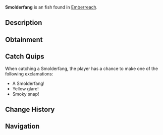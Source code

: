 {{FishInfobox
|image          = Smolderfang.png
|rarity         = Unusual
|sea            = Second Sea
|location       = [[Emberreach]]
|sublocation    = 
|sources        = Fishing Rod
|radar_location = 
|prog_speed     = -7
|xp             = 85
|weather        = Rain
|time           = Night
|season         = Winter
|bait           = Seaweed
|base_weight    = 225
|base_value     = 179
|weight_range   = 126
|base_chance    = 58
|base_resil     = 51
}}
'''Smolderfang''' is an {{Rarity|Unusual}} fish found in [[Emberreach]].

== Description ==
{{Description|A dark fish, its fins and gaze simmering with quiet intensity.|Bestiary Entry}}

== Obtainment ==
{{Description|It glows in the cold, wet shadows of dusk.|Bestiary Hint}}
{{Fish Availability|
Emberreach/Surrounding Ocean
|top_rods      = 
Fungal Rod\268387.45\268387.45;
Antler Rod\258674.92\258674.92;
Adventurer's Rod\201015.57\201015.57;
Long Rod\198423.81\196548.54;
Trident Rod\168395.97\150615.76;
Astralhook Rod\156818.48\178363.27;
Free Spirit Rod\143186.47\106691.25;
Verdant Shear Rod\135975.7\121618.6;
No-Life Rod\132013.69\124303.06;
Blazebringer Rod\129002.41\112866.12;
Seraphic Rod\122020.16\109136.57;
Challenger's Rod\116930.48\109417.48;
Rod Of The Forgotten Fang\116064.78\104273.27;
Depthseeker Rod\115718.24\114352.77;
Avalanche Rod\113556.4\112496.11;
Volcanic Rod\112579.97\108200.48;
Rod Of The Depths\112230.95\103200.67;
Zeus Rod\111987.38\107630.94;
Rod Of The Exalted One\109098.16\70643.71;
Ethereal Prism Rod\108916.75\73415.02;
Steady Rod\93021.56\91310.62
|recommended   = Astralhook Rod
}}

== Catch Quips ==
When catching a Smolderfang, the player has a chance to make one of the following exclamations:
* A Smolderfang!
* Yellow glare!
* Smoky snap!

== Change History ==
{{Change History|{{subst:Current Version}}}}

== Navigation ==
{{Fish Navbox|Emberreach}}